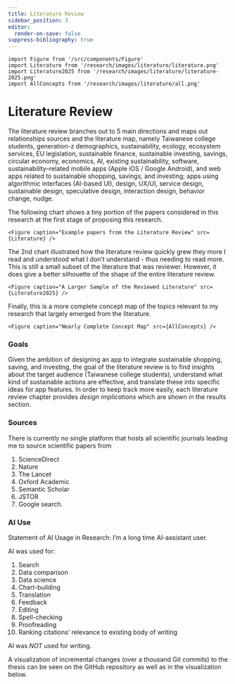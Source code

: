```yaml
---
title: Literature Review
sidebar_position: 3
editor:
  render-on-save: false
suppress-bibliography: true
---
```





````mdx-code-block
import Figure from '/src/components/Figure'
import Literature from '/research/images/literature/literature.png'
import Literature2025 from '/research/images/literature/literature-2025.png'
import AllConcepts from '/research/images/literature/all.png'
````

# Literature Review

The literature review branches out to 5 main directions and maps out
relationships sources and the literature map, namely Taiwanese college
students, generation-z demographics, sustainability, ecology, ecosystem
services, EU legislation, sustainable finance, sustainable investing,
savings, circular economy, economics, AI, existing sustainability,
software, sustainability–related mobile apps (Apple iOS / Google
Android), and web apps related to sustainable shopping, savings, and
investing; apps using algorithmic interfaces (AI-based UI), design,
UX/UI, service design, sustainable design, speculative design,
interaction design, behavior change, nudge.

The following chart shows a tiny portion of the papers considered in
this research at the first stage of proposing this research.

````mdx-code-block
<Figure caption="Example papers from the Literature Review" src={Literature} />
````

The 2nd chart illustrated how the literature review quickly grew they
more I read and understood what I don’t understand - thus needing to
read more. This is still a small subset of the literature that was
reviewer. However, it does give a better silhouette of the shape of the
entire literature review.

````mdx-code-block
<Figure caption="A Larger Sample of the Reviewed Literature" src={Literature2025} />
````

Finally, this is a more complete concept map of the topics relevant to
my research that largely emerged from the literature.

````mdx-code-block
<Figure caption="Nearly Complete Concept Map" src={AllConcepts} />
````

### Goals

Given the ambition of designing an app to integrate sustainable
shopping, saving, and investing, the goal of the literature review is to
find insights about the target audience (Taiwanese college students),
understand what kind of sustainable actions are effective, and translate
these into specific ideas for app features. In order to keep track more
easily, each literature review chapter provides *design implications*
which are shown in the results section.

### Sources

There is currently no single platform that hosts all scientific journals
leading me to source scientific papers from

1.  ScienceDirect
2.  Nature
3.  The Lancet
4.  Oxford Academic
5.  Semantic Scholar
6.  JSTOR
7.  Google search.

### AI Use

Statement of AI Usage in Research: I’m a long time AI-assistant user.

AI was used for:

1.  Search
2.  Data comparison
3.  Data science
4.  Chart-building
5.  Translation
6.  Feedback
7.  Editing
8.  Spell-checking
9.  Proofreading
10. Ranking citations’ relevance to existing body of writing

AI was *NOT* used for writing.

A visualization of incremental changes (over a thousand Git commits) to
the thesis can be seen on the GitHub repository as well as in the
visualization below.
